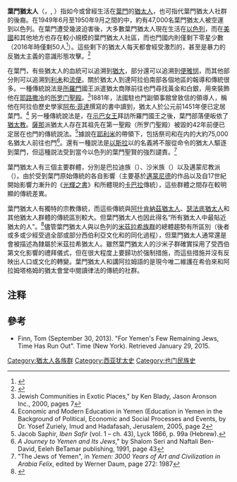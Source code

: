 '''葉門猶太人'''（{{lang-he|יהודי תימן}}，{{lang-ar|اليهود اليمنيون}}, {{transl|he|Yehudei Teman}}）指如今或曾經生活在[[葉門|葉門]]的[[猶太人|猶太人]]，也可指代葉門猶太人社群的後裔。在1949年6月至1950年9月之間的{{tsl|en|Operation Magic Carpet (Yemen)|魔毯行動}}中，約有47,000名葉門猶太人被空運到以色列。在葉門遭受幾波迫害後，大多數葉門猶太人現在生活在[[以色列|以色列]]，而在[[美國|美國]]和其他地方也存在較小規模的葉門猶太人社區，而也門國内則僅剩下零星少數（2016年時僅剩50人<ref>{{Cite news |url=http://www.bbc.co.uk/news/world-middle-east-35861374 |title=Yemeni Jews brought to Israel in secret mission |work=BBC News |date=2016-03-21 |accessdate=2016-03-21 |archive-date=2016-03-22 |archive-url=https://web.archive.org/web/20160322142309/http://www.bbc.co.uk/news/world-middle-east-35861374 |dead-url=no }}</ref>）。這些剩下的猶太人每天都會經受激烈的，甚至是暴力的反猶太主義的意識形態攻擊。<ref>{{cite news |url= https://www.nytimes.com/2015/02/19/world/middleeast/persecution-defines-life-for-yemens-few-jews.html |title= Persecution Defines Life for Yemen's Remaining Jews |author= Rod Nordland |newspaper= The New York Times |date= February 18, 2015 |accessdate= 2020-06-29 |archive-date= 2018-07-11 |archive-url= https://web.archive.org/web/20180711035908/https://www.nytimes.com/2015/02/19/world/middleeast/persecution-defines-life-for-yemens-few-jews.html |dead-url= no }}</ref>

在葉門，有些猶太人的血統可以追溯到[[犹大_(创世记)|猶大]]，部分還可以追溯到[[便雅悯|便雅悯]]，而其他部分則可以追溯到[[利未|利未]]和[[流便|流便]]。關於猶太人到達阿拉伯南部各個地區的報導和傳統很多。一種傳統說法是[[所羅門|所羅門]]國王派遣猶太商隊前往也門尋找黃金和白銀，用來裝飾他在[[耶路撒冷|耶路撒冷]]的[[所罗门聖殿|所罗门聖殿]]。<ref>Jewish Communities in Exotic Places," by Ken Blady, Jason Aronson Inc., 2000, pages 7</ref>1881年，法國駐也門副領事館曾致信{{tsl|fr|Alliance israélite universelle|以色列民族大學聯盟}}的領導人，稱他在阿拉伯歷史學家[[阿布·菲達|阿布·菲達]]撰寫的書中讀到，猶太人於公元前1451年便已定居葉門。<ref>Economic and Modern Education in Yemen (Education in Yemen in the Background of Political, Economic and Social Processes and Events, by Dr. Yosef Zuriely, Imud and Hadafasah, Jerusalem, 2005, page 2</ref> 另一種傳統說法是，在[[示巴女王|示巴女王]]拜訪所羅門國王之後，葉門部落便皈依了[[猶太教|猶太教]]。[[薩那|薩那]]派猶太人存在其祖先在第一聖殿（所罗门聖殿）被毀的42年前便已定居在也門的傳統説法。<ref>Jacob Saphir, ''Iben Safir'' (vol. 1 – ch. 43), Lyck 1866, p. 99a (Hebrew).</ref>據說在[[耶利米|耶利米]]的帶領下，包括祭司和{{tsl|en|Levite|利未人}}在内的大約75,000名猶太人前往也門<ref>''A Journey to Yemen and Its Jews''," by Shalom Seri and Naftali Ben-David, Eeleh BeTamar publishing, 1991, page 43</ref>。還有一種説法是[[以斯拉|以斯拉]]以{{tsl|en|Herem (censure)|天条令狀}}的名義將不服從命令的猶太人驅逐到葉門，但這種説法受到當今以色列的葉門聖賢的強烈譴責。<ref>"The Jews of Yemen", in ''Yemen: 3000 Years of Art and Civilization in Arabia Felix'', edited by Werner Daum, page 272: 1987</ref>

葉門猶太人有三個主要群體，分別是巴拉迪族（{{lang-en|Baladi}}）、沙米族（{{lang-en|Shami}}）以及邁蒙尼教派（{{lang-en|Maimonideans}}）。由於受到葉門原始傳統的各自影響（主要基於[[迈蒙尼德|邁蒙尼德]]的作品以及自17世紀開始影響力漸升的《[[光輝之書|光輝之書]]》和{{tsl|en|Isaac Luria|艾薩克·盧里亞}}所體現的[[卡巴拉|卡巴拉]]傳統），這些群體之間存在較明顯的傳統差異。

葉門猶太人有獨特的宗教傳統，而這些傳統與[[阿什肯納茲猶太人|阿什肯納茲猶太人]]、[[瑟法底猶太人|瑟法底猶太人]]和其他猶太人群體的傳統區別較大。但葉門猶太人也因此得名“所有猶太人中最貼近猶太的人”。<ref>{{Cite book|url=https://books.google.com/books?id=rpDmjguolFoC&pg=PA71|title=History as Prelude: Muslims and Jews in the Medieval Mediterranean|last=Montville|first=Joseph V.|date=2011|publisher=Rowman & Littlefield|isbn=9780739168141|language=en|access-date=2020-06-29|archive-date=2020-08-04|archive-url=https://web.archive.org/web/20200804235357/https://books.google.com/books?id=rpDmjguolFoC&pg=PA71|dead-url=no}}</ref>儘管葉門猶太人與以色列的[[米茲拉希猶太人|米茲拉希族群]]的總體趨勢有所區別（後者或多或少經受過全部或部分西伯利亞文化和{{tsl|en|Sephardic Judaism|塞法迪禮拜儀式}}的同化過程），但葉門猶太人通常還是會被描述為隸屬於米茲拉希猶太人。雖然葉門猶太人的沙米子群確實採用了受西伯第文化影響的禮拜儀式，但在很大程度上要歸功於强制措施，而這些措施并沒有反映出人口或文化的轉變。葉門猶太人和講阿拉姆語的{{tsl|en|History of the Jews in Kurdistan|庫爾德猶太人}}是現今唯二維護在希伯來和阿拉姆塔格姆的猶太會堂中閱讀律法的傳統的社群。

== 注释 ==

{{Reflist|2}}

==參考==
*Finn, Tom (September 30, 2013). "For Yemen's Few Remaining Jews, Time Has Run Out". Time (New York). Retrieved January 29, 2015.

{{犹太人和犹太教}}

[[Category:猶太人各族群|Category:猶太人各族群]]
[[Category:西亚犹太史|Category:西亚犹太史]]
[[Category:也门民族史|Category:也门民族史]]